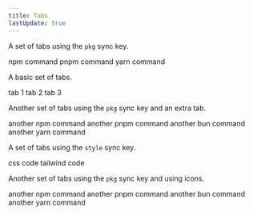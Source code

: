```yaml
---
title: Tabs
lastUpdate: true
---
```



<ServerCheck />


A set of tabs using the `pkg` sync key.

<Tabs syncKey="pkg">
	<TabItem label="npm">npm command</TabItem>
	<TabItem label="pnpm">pnpm command</TabItem>
	<TabItem label="yarn">yarn command</TabItem>
</Tabs>

A basic set of tabs.

<Tabs>
	<TabItem label="one">tab 1</TabItem>
	<TabItem label="two">tab 2</TabItem>
	<TabItem label="three">tab 3</TabItem>
</Tabs>

Another set of tabs using the `pkg` sync key and an extra tab.

<Tabs syncKey="pkg">
	<TabItem label="npm">another npm command</TabItem>
	<TabItem label="pnpm">another pnpm command</TabItem>
	<TabItem label="bun">another bun command</TabItem>
	<TabItem label="yarn">another yarn command</TabItem>
</Tabs>

A set of tabs using the `style` sync key.

<Tabs syncKey="style">
	<TabItem label="css">css code</TabItem>
	<TabItem label="tailwind">tailwind code</TabItem>
</Tabs>

Another set of tabs using the `pkg` sync key and using icons.

<Tabs syncKey="pkg">
	<TabItem label="npm" icon="seti:npm">
		another npm command
	</TabItem>
	<TabItem label="pnpm" icon="pnpm">
		another pnpm command
	</TabItem>
	<TabItem label="bun" icon="bun">
		another bun command
	</TabItem>
	<TabItem label="yarn" icon="seti:yarn">
		another yarn command
	</TabItem>
</Tabs>
